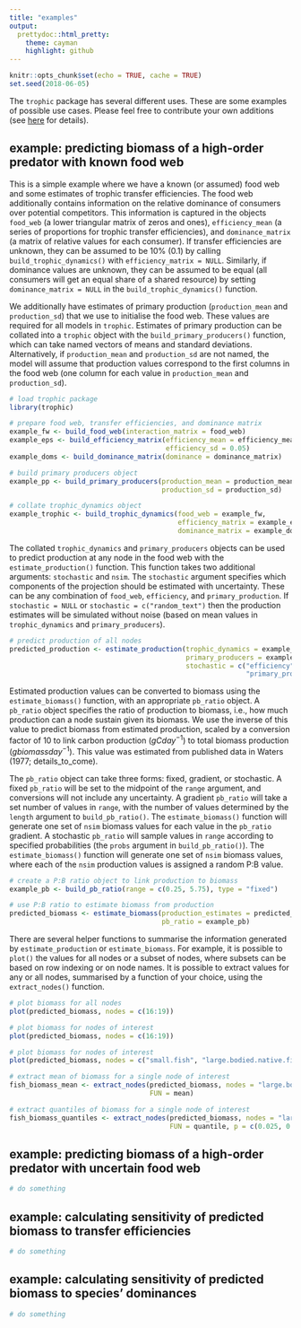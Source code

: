 ```yaml
---
title: "examples"
output:
  prettydoc::html_pretty:
    theme: cayman
    highlight: github
---
```

  
```r
knitr::opts_chunk$set(echo = TRUE, cache = TRUE)
set.seed(2018-06-05)
```

The `trophic` package has several different uses. These are some examples of possible use cases. Please feel free to contribute your own additions (see [here](contribute.html) for details).

## example: predicting biomass of a high-order predator with known food web

This is a simple example where we have a known (or assumed) food web and some estimates of trophic transfer efficiencies. The food web additionally contains information on the relative dominance of consumers over potential competitors. This information is captured in the objects `food_web` (a lower triangular matrix of zeros and ones), `efficiency_mean` (a series of proportions for trophic transfer efficiencies), and `dominance_matrix` (a matrix of relative values for each consumer). If transfer efficiencies are unknown, they can be assumed to be 10% (0.1) by calling `build_trophic_dynamics()` with `efficiency_matrix = NULL`. Similarly, if dominance values are unknown, they can be assumed to be equal (all consumers will get an equal share of a shared resource) by setting `dominance_matrix = NULL` in the `build_trophic_dynamics()` function.

We additionally have estimates of primary production (`production_mean` and `production_sd`) that we use to initialise the food web. These values are required for all models in `trophic`. Estimates of primary production can be collated into a `trophic` object with the `build_primary_producers()` function, which can take named vectors of means and standard deviations. Alternatively, if `production_mean` and `production_sd` are not named, the model will assume that production values correspond to the first columns in the food web (one column for each value in `production_mean` and `production_sd`).

```r

# load trophic package
library(trophic)

# prepare food web, transfer efficiencies, and dominance matrix
example_fw <- build_food_web(interaction_matrix = food_web)
example_eps <- build_efficiency_matrix(efficiency_mean = efficiency_mean,
                                       efficiency_sd = 0.05)
example_doms <- build_dominance_matrix(dominance = dominance_matrix)

# build primary producers object
example_pp <- build_primary_producers(production_mean = production_mean,
                                      production_sd = production_sd)

# collate trophic_dynamics object
example_trophic <- build_trophic_dynamics(food_web = example_fw,
                                          efficiency_matrix = example_eps,
                                          dominance_matrix = example_doms)

```

The collated `trophic_dynamics` and `primary_producers` objects can be used to predict production at any node in the food web with the `estimate_production()` function. This function takes two additional arguments: `stochastic` and `nsim`. The `stochastic` argument specifies which components of the projection should be estimated with uncertainty. These can be any combination of `food_web`, `efficiency`, and `primary_production`. If `stochastic = NULL` or `stochastic = c("random_text")` then the production estimates will be simulated without noise (based on mean values in `trophic_dynamics` and `primary_producers`).

```r

# predict production of all nodes
predicted_production <- estimate_production(trophic_dynamics = example_trophic,
                                            primary_producers = example_pp,
                                            stochastic = c("efficiency",
                                                           "primary_production"))

```

Estimated production values can be converted to biomass using the `estimate_biomass()` function, with an appropriate `pb_ratio` object. A `pb_ratio` object specifies the ratio of production to biomass, i.e., how much production can a  node sustain given its biomass. We use the inverse of this value to predict biomass from estimated production, scaled by a conversion factor of 10 to link carbon production ($g C day^{-1}$) to total biomass production ($g biomass day^{-1}$). This value was estimated from published data in Waters (1977; details_to_come).

The `pb_ratio` object can take three forms: fixed, gradient, or stochastic. A fixed `pb_ratio` will be set to the midpoint of the `range` argument, and conversions will not include any uncertainty. A gradient `pb_ratio` will take a set number of values in `range`, with the number of values determined by the `length` argument to `build_pb_ratio()`. The `estimate_biomass()` function will generate one set of `nsim` biomass values for each value in the `pb_ratio` gradient. A stochastic `pb_ratio` will sample values in `range` according to specified probabilities (the `probs` argument in `build_pb_ratio()`). The `estimate_biomass()` function will generate one set of `nsim` biomass values, where each of the `nsim` production values is assigned a random P:B value. 

```r

# create a P:B ratio object to link production to biomass
example_pb <- build_pb_ratio(range = c(0.25, 5.75), type = "fixed")

# use P:B ratio to estimate biomass from production
predicted_biomass <- estimate_biomass(production_estimates = predicted_production,
                                      pb_ratio = example_pb)

```

There are several helper functions to summarise the information generated by `estimate_production` or `estimate_biomass`. For example, it is possible to `plot()` the values for all nodes or a subset of nodes, where subsets can be based on row indexing or on node names. It is possible to extract values for any or all nodes, summarised by a function of your choice, using the `extract_nodes()` function.

```r

# plot biomass for all nodes
plot(predicted_biomass, nodes = c(16:19))

# plot biomass for nodes of interest
plot(predicted_biomass, nodes = c(16:19))

# plot biomass for nodes of interest
plot(predicted_biomass, nodes = c("small.fish", "large.bodied.native.fish"))

# extract mean of biomass for a single node of interest
fish_biomass_mean <- extract_nodes(predicted_biomass, nodes = "large.bodied.native.fish",
                                   FUN = mean)

# extract quantiles of biomass for a single node of interest
fish_biomass_quantiles <- extract_nodes(predicted_biomass, nodes = "large.bodied.native.fish",
                                        FUN = quantile, p = c(0.025, 0.1, 0.25, 0.5, 0.75, 0.9, 0.975))

```

## example: predicting biomass of a high-order predator with uncertain food web
```r

# do something

```

## example: calculating sensitivity of predicted biomass to transfer efficiencies
```r

# do something

```

## example: calculating sensitivity of predicted biomass to species' dominances
```r

# do something

```
